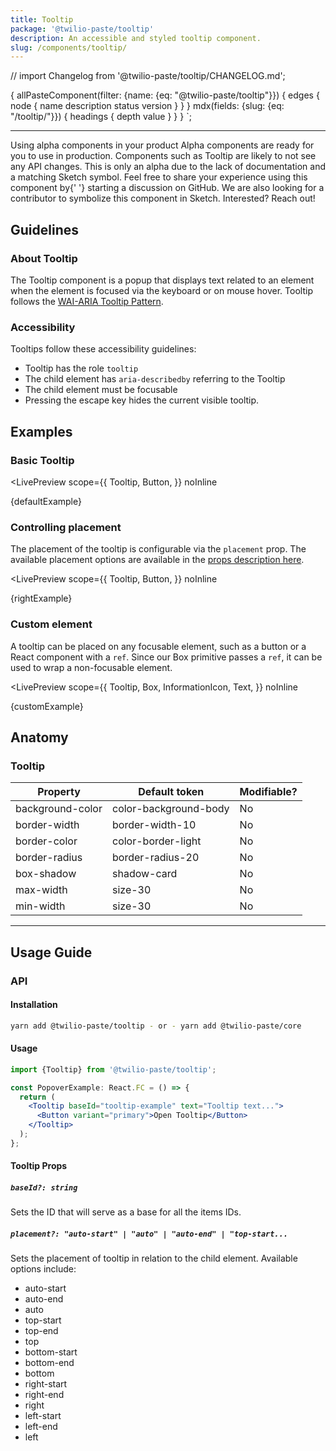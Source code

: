 ```yaml
---
title: Tooltip
package: '@twilio-paste/tooltip'
description: An accessible and styled tooltip component.
slug: /components/tooltip/
---
```


// import Changelog from '@twilio-paste/tooltip/CHANGELOG.md';

  {
    allPasteComponent(filter: {name: {eq: "@twilio-paste/tooltip"}}) {
      edges {
        node {
          name
          description
          status
          version
        }
      }
    }
    mdx(fields: {slug: {eq: "/tooltip/"}}) {
      headings {
        depth
        value
      }
    }
  }
`;

<ComponentHeader
  name={props.pageContext.frontmatter.title}
  categoryRoute={SidebarCategoryRoutes.COMPONENTS}
  githubUrl="https://github.com/twilio-labs/paste/tree/master/packages/paste-core/components/tooltip"
  storybookUrl="https://twilio-labs.github.io/paste/?path=/story/components-tooltip--default"
  data={props.data.allPasteComponent.edges}
/>

---

<contentwrapper>

<TableOfContents headings={props.data.mdx.headings} />

<content>

<Callout>
  <CalloutTitle>Using alpha components in your product</CalloutTitle>
  <CalloutText>
    Alpha components are ready for you to use in production. Components such as Tooltip are likely to not see any API
    changes. This is only an alpha due to the lack of documentation and a matching Sketch symbol. Feel free to share
    your experience using this component by{' '}
    <Anchor href="https://github.com/twilio-labs/paste/discussions/new">starting a discussion on GitHub</Anchor>. We are
    also looking for a contributor to symbolize this component in Sketch. Interested? Reach out!
  </CalloutText>
</Callout>

## Guidelines

### About Tooltip

The Tooltip component is a popup that displays text related to an element when the element is focused via
the keyboard or on mouse hover. Tooltip follows the
[WAI-ARIA Tooltip Pattern](https://www.w3.org/TR/wai-aria-practices/#tooltip).

### Accessibility

Tooltips follow these accessibility guidelines:

- Tooltip has the role `tooltip`
- The child element has `aria-describedby` referring to the Tooltip
- The child element must be focusable
- Pressing the escape key hides the current visible tooltip.

## Examples

### Basic Tooltip

<LivePreview
  scope={{
    Tooltip,
    Button,
  }}
  noInline
>
  {defaultExample}
</LivePreview>

### Controlling placement

The placement of the tooltip is configurable via the `placement` prop. The available placement options are
available in the [props description here](#tooltip).

<LivePreview
  scope={{
    Tooltip,
    Button,
  }}
  noInline
>
  {rightExample}
</LivePreview>

### Custom element

A tooltip can be placed on any focusable element, such as a button or a React component with a `ref`. Since our
Box primitive passes a `ref`, it can be used to wrap a non-focusable element.

<LivePreview
  scope={{
    Tooltip,
    Box,
    InformationIcon,
    Text,
  }}
  noInline
>
  {customExample}
</LivePreview>

## Anatomy

### Tooltip

| Property         | Default token         | Modifiable? |
| ---------------- | --------------------- | ----------- |
| background-color | color-background-body | No          |
| border-width     | border-width-10       | No          |
| border-color     | color-border-light    | No          |
| border-radius    | border-radius-20      | No          |
| box-shadow       | shadow-card           | No          |
| max-width        | size-30               | No          |
| min-width        | size-30               | No          |

---

## Usage Guide

### API

#### Installation

```bash
yarn add @twilio-paste/tooltip - or - yarn add @twilio-paste/core
```

#### Usage

```jsx
import {Tooltip} from '@twilio-paste/tooltip';

const PopoverExample: React.FC = () => {
  return (
    <Tooltip baseId="tooltip-example" text="Tooltip text...">
      <Button variant="primary">Open Tooltip</Button>
    </Tooltip>
  );
};
```

#### Tooltip Props

##### `baseId?: string`

Sets the ID that will serve as a base for all the items IDs.

##### `placement?: "auto-start" | "auto" | "auto-end" | "top-start...`

Sets the placement of tooltip in relation to the child element. Available options include:

- auto-start
- auto-end
- auto
- top-start
- top-end
- top
- bottom-start
- bottom-end
- bottom
- right-start
- right-end
- right
- left-start
- left-end
- left

</content>

</contentwrapper>
